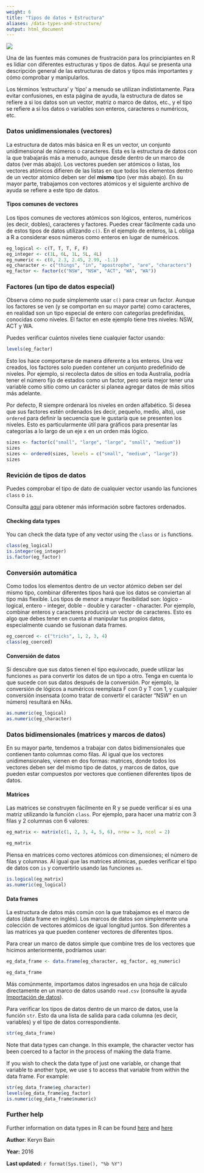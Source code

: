 ```yaml
---
weight: 6
title: "Tipos de datos + Estructura"
aliases: /data-types-and-structure/
output: html_document
---
```


![](Data_types_structure_image.jpg)


Una de las fuentes más comunes de frustración para los principiantes en R es lidiar con diferentes estructuras y tipos de datos. Aquí se presenta una descripción general de las estructuras de datos y tipos más importantes y cómo comprobar y manipularlos.

Los términos 'estructura' y 'tipo' a menudo se utilizan indistintamente. Para evitar confusiones, en esta página de ayuda, la estructura de datos se refiere a si los datos son un vector, matriz o marco de datos, etc., y el tipo se refiere a si los datos o variables son enteros, caracteres o numéricos, etc.

### Datos unidimensionales (vectores)

La estructura de datos más básica en R es un vector, un conjunto unidimensional de números o caracteres. Esta es la estructura de datos con la que trabajarás más a menudo, aunque desde dentro de un marco de datos (ver más abajo). Los vectores pueden ser atómicos o listas, los vectores atómicos difieren de las listas en que todos los elementos dentro de un vector atómico deben ser del **mismo** tipo (ver más abajo). En su mayor parte, trabajamos con vectores atómicos y el siguiente archivo de ayuda se refiere a este tipo de datos.

#### Tipos comunes de vectores

Los tipos comunes de vectores atómicos son lógicos, enteros, numéricos (es decir, dobles), caracteres y factores. Puedes crear fácilmente cada uno de estos tipos de datos utilizando `c()`. En el ejemplo de enteros, la L obliga a R a considerar esos números como enteros en lugar de numéricos.

 
```r
eg_logical <- c(T, T, T, F, F)
eg_integer <- c(1L, 6L, 1L, 5L, 4L)
eg_numeric <- c(0, 2.3, 2.45, 2.99, -1.1)
eg_character <- c("things", "in", "apostrophe", "are", "characters")
eg_factor <- factor(c("NSW", "NSW", "ACT", "WA", "WA"))
```
  
### Factores (un tipo de datos especial)

Observa cómo no pude simplemente usar `c()` para crear un factor. Aunque los factores se ven (y se comportan en su mayor parte) como caracteres, en realidad son un tipo especial de entero con categorías predefinidas, conocidas como niveles. El factor en este ejemplo tiene tres niveles: NSW, ACT y WA.

Puedes verificar cuántos niveles tiene cualquier factor usando:

```r
levels(eg_factor)
```

Esto los hace comportarse de manera diferente a los enteros. Una vez creados, los factores solo pueden contener un conjunto predefinido de niveles. Por ejemplo, si recolecta datos de sitios en toda Australia, podría tener el número fijo de estados como un factor, pero sería mejor tener una variable como sitio como un carácter si planea agregar datos de más sitios más adelante.

Por defecto, R siempre ordenará los niveles en orden alfabético. Si desea que sus factores estén ordenados (es decir, pequeño, medio, alto), use `ordered` para definir la secuencia que le gustaría que se presenten los niveles. Esto es particularmente útil para gráficos para presentar las categorías a lo largo de un eje x en un orden más lógico.


```r
sizes <- factor(c("small", "large", "large", "small", "medium"))
sizes
sizes <- ordered(sizes, levels = c("small", "medium", "large"))
sizes
```

### Revición de tipos de datos
Puedes comprobar el tipo de dato de cualquier vector usando las funciones `class`
o `is`.

Consulta [aquí](http://www.cookbook-r.com/Manipulating_data/Changing_the_order_of_levels_of_a_factor/) para obtener más información sobre factores ordenados.  
  
#### Checking data types
 
You can check the data type of any vector using the `class` or `is` functions.

```r
class(eg_logical)
is.integer(eg_integer)
is.factor(eg_factor)
```
  


### Conversión automática
Como todos los elementos dentro de un vector atómico deben ser del mismo tipo, combinar diferentes tipos hará que los datos se conviertan al tipo más flexible. Los tipos de menor a mayor flexibilidad son: lógico - logical, entero - integer, doble - double y caracter - character. Por ejemplo, combinar enteros y caracteres producirá un vector de caracteres. Esto es algo que debes tener en cuenta al manipular tus propios datos, especialmente cuando se fusionan data frames.

```r
eg_coerced <- c("tricks", 1, 2, 3, 4)
class(eg_coerced)
```
  
#### Conversión de datos

Si descubre que sus datos tienen el tipo equivocado, puede utilizar las funciones `as` para convertir los datos de un tipo a otro. Tenga en cuenta lo que sucede con sus datos después de la conversión. Por ejemplo, la conversión de lógicos a numéricos reemplaza F con 0 y T con 1, y cualquier conversión insensata (como tratar de convertir el carácter "NSW" en un número) resultará en NAs.

```r
as.numeric(eg_logical)
as.numeric(eg_character)
```
  

### Datos bidimensionales (matrices y marcos de datos)

En su mayor parte, tendemos a trabajar con datos bidimensionales que contienen tanto columnas como filas. Al igual que los vectores unidimensionales, vienen en dos formas: matrices, donde todos los vectores deben ser del mismo tipo de datos, y marcos de datos, que pueden estar compuestos por vectores que contienen diferentes tipos de datos.

#### Matrices

Las matrices se construyen fácilmente en R y se puede verificar si es una matriz utilizando la función `class`. Por ejemplo, para hacer una matriz con 3 filas y 2 columnas con 6 valores:



```r
eg_matrix <- matrix(c(1, 2, 3, 4, 5, 6), nrow = 3, ncol = 2)
```


```r
eg_matrix
```


Piensa en matrices como vectores atómicos con dimensiones; el número de filas y columnas. Al igual que las matrices atómicas, puedes verificar el tipo de datos con `is` y convertirlo usando las funciones `as`.


```r
is.logical(eg_matrix)
as.numeric(eg_logical)
``` 
  

#### Data frames

La estructura de datos más común con la que trabajamos es el marco de datos (data frame en inglés). Los marcos de datos son simplemente una colección de vectores atómicos de igual longitud juntos. Son diferentes a las matrices ya que pueden contener vectores de diferentes tipos.

Para crear un marco de datos simple que combine tres de los vectores que hicimos anteriormente, podríamos usar:

```r
eg_data_frame <- data.frame(eg_character, eg_factor, eg_numeric)
```

```r
eg_data_frame
```


Más comúnmente, importamos datos ingresados en una hoja de cálculo directamente en un marco de datos usando `read.csv` (consulte la ayuda [Importación de datos](../importing-data/)). 

Para verificar los tipos de datos dentro de un marco de datos, use la función `str`. Esto da una lista de salida para cada columna (es decir, variables) y el tipo de datos correspondiente. 



```r
str(eg_data_frame)
``` 

Note that data types can change. In this example, the character vector has been coerced to a factor in the process of making the data frame.

If you wish to check the data type of just one variable, or change that variable to another type, we use `$` to access that variable from within the data frame. For example:

```r
str(eg_data_frame$eg_character)
levels(eg_data_frame$eg_factor)
is.numeric(eg_data_frame$numeric)
``` 
  

### Further help
 
Further information on data types in R can be found [here](https://www.stat.auckland.ac.nz/~paul/ItDT/HTML/node64.html)
and [here](http://www.statmethods.net/input/datatypes.html)
  

**Author**: Keryn Bain
 
**Year:** 2016

**Last updated:** `r format(Sys.time(), "%b %Y")`

